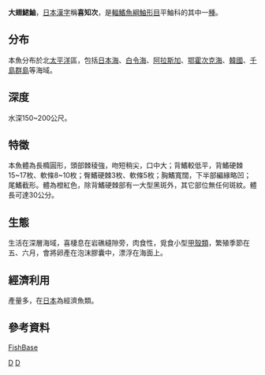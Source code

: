{{Speciesbox
| genus = Sebastolobus
| species = macrochir
| status = NE
| status_system = iucn3.1
| trend = unknow
| authority = [[Günther|Günther]], 1877 
}}
'''大翅鮶鮋'''，[[日本漢字|日本漢字]]稱'''喜知次'''，是[[輻鰭魚綱|輻鰭魚綱]][[鮋形目|鮋形目]]平鮋科的其中一[[種|種]]。

==分布==
本魚分布於北[[太平洋|太平洋]]區，包括[[日本海|日本海]]、[[白令海|白令海]]、[[阿拉斯加|阿拉斯加]]、[[鄂霍次克海|鄂霍次克海]]、[[韓國|韓國]]、[[千島群島|千島群島]]等海域。

==深度==
水深150~200公尺。

==特徵==
本魚體為長橢圓形，頭部棘稜強，吻短稍尖，口中大；背鰭較低平，背鰭硬棘15~17枚、軟條8~10枚；臀鰭硬棘3枚、軟條5枚；胸鰭寬闊，下半部編緣略凹；尾鰭截形。體為橙紅色，除背鰭硬棘部有一大型黑斑外，其它部位無任何斑紋。體長可達30公分。

==生態==
生活在深層海域，喜棲息在岩礁縫隙旁，肉食性，覓食小型[[甲殼類|甲殼類]]，繁殖季節在五、六月，會將卵產在泡沫膠囊中，漂浮在海面上。

==經濟利用==
產量多，在[[日本|日本]]為經濟魚類。

==參考資料==
[http://fishdb.sinica.edu.tw/ FishBase]{{Wayback|url=http://fishdb.sinica.edu.tw/ |date=20160304193340 }}
{{Taxonbar|from=Q2751602}}

[[Category:食用魚|D]]
[[Category:鮶鮋屬|D]]